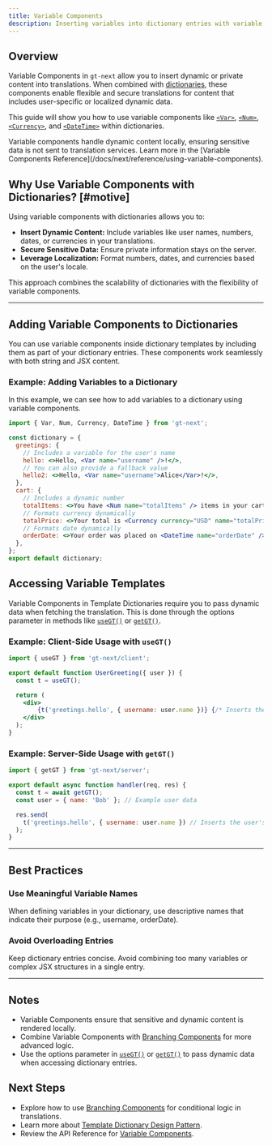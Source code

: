```yaml
---
title: Variable Components
description: Inserting variables into dictionary entries with variable components
---
```


## Overview

Variable Components in `gt-next` allow you to insert dynamic or private content into translations.
When combined with [dictionaries](/docs/next/reference/dictionaries/dictionaries),
these components enable flexible and secure translations for content that includes user-specific or localized dynamic data.

This guide will show you how to use variable components like [`<Var>`](/docs/next/api/components/var), [`<Num>`](/docs/next/api/components/num),
[`<Currency>`](/docs/next/api/components/currency), and [`<DateTime>`](/docs/next/api/components/datetime) within dictionaries.

<Callout>
    Variable components handle dynamic content locally, ensuring sensitive data is not sent to translation services.
    Learn more in the [Variable Components Reference](/docs/next/reference/using-variable-components).
</Callout>

## Why Use Variable Components with Dictionaries? [#motive]

Using variable components with dictionaries allows you to:
 * **Insert Dynamic Content:** Include variables like user names, numbers, dates, or currencies in your translations.
 * **Secure Sensitive Data:** Ensure private information stays on the server.
 * **Leverage Localization:** Format numbers, dates, and currencies based on the user's locale.

This approach combines the scalability of dictionaries with the flexibility of variable components.

---

## Adding Variable Components to Dictionaries

You can use variable components inside dictionary templates by including them as part of your dictionary entries.
These components work seamlessly with both string and JSX content.

### Example: Adding Variables to a Dictionary

In this example, we can see how to add variables to a dictionary using variable components.

```jsx title="src/dictionary.js"
import { Var, Num, Currency, DateTime } from 'gt-next';

const dictionary = {
  greetings: {
    // Includes a variable for the user's name
    hello: <>Hello, <Var name="username" />!</>,
    // You can also provide a fallback value
    hello2: <>Hello, <Var name="username">Alice</Var>!</>,
  },
  cart: {
    // Includes a dynamic number
    totalItems: <>You have <Num name="totalItems" /> items in your cart.</>,
    // Formats currency dynamically
    totalPrice: <>Your total is <Currency currency="USD" name="totalPrice" />.</>,
    // Formats date dynamically
    orderDate: <>Your order was placed on <DateTime name="orderDate" />.</>,
  },
};
export default dictionary;
```

## Accessing Variable Templates

Variable Components in Template Dictionaries require you to pass dynamic data when fetching the translation.
This is done through the options parameter in methods like [`useGT()`](/docs/next/api/dictionary/useGT) or [`getGT()`](/docs/next/api/dictionary/getGT).

### Example: Client-Side Usage with `useGT()`

```jsx title="src/components/UserGreeting.js" copy
import { useGT } from 'gt-next/client';

export default function UserGreeting({ user }) {
  const t = useGT();

  return (
    <div>
        {t('greetings.hello', { username: user.name })} {/* Inserts the user's name */}
    </div>
  );
}
```

### Example: Server-Side Usage with `getGT()`

```jsx title="src/pages/OrderConfirmation.js" copy
import { getGT } from 'gt-next/server';

export default async function handler(req, res) {
  const t = await getGT();
  const user = { name: 'Bob' }; // Example user data

  res.send(
    t('greetings.hello', { username: user.name }) // Inserts the user's name
  );
}
```

---

## Best Practices

### Use Meaningful Variable Names

When defining variables in your dictionary, use descriptive names that indicate their purpose (e.g., username, orderDate).

### Avoid Overloading Entries

Keep dictionary entries concise. Avoid combining too many variables or complex JSX structures in a single entry.

---

## Notes
 * Variable Components ensure that sensitive and dynamic content is rendered locally.
 * Combine Variable Components with [Branching Components](/docs/next/reference/template-dictionaries/branching-components) for more advanced logic.
 * Use the options parameter in [`useGT()`](/docs/next/api/dictionary/useGT) or [`getGT()`](/docs/next/api/dictionary/getGT) to pass dynamic data when accessing dictionary entries.

## Next Steps
 * Explore how to use [Branching Components](/docs/next/reference/dictionaries/branching-components) for conditional logic in translations.
 * Learn more about [Template Dictionary Design Pattern](/docs/next/reference/dictionaries/dictionaries).
 * Review the API Reference for [Variable Components](/docs/next/api/components/var).